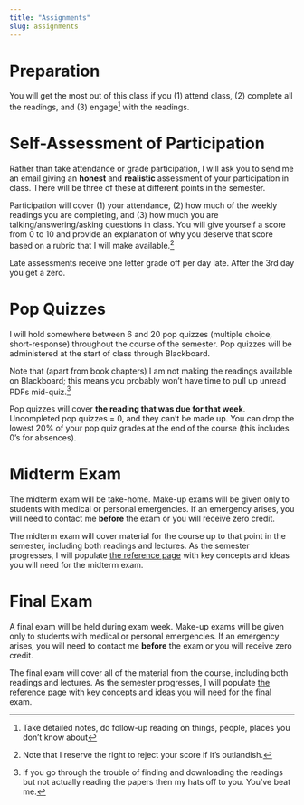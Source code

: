 ```yaml
---
title: "Assignments"
slug: assignments
---
```


# Preparation

<span class="newthought">You will get the most out of this class</span> if you (1) attend class, (2) complete all the readings, and (3) engage^[Take detailed notes, do follow-up reading on things, people, places you don't know about]  with the readings.


# Self-Assessment of Participation

Rather than take attendance or grade participation, I will ask you to send me an email giving an **honest** and **realistic** assessment of your participation in class. There will be three of these at different points in the semester.


Participation will cover (1) your attendance, (2) how much of the weekly readings you are completing, and (3) how much you are talking/answering/asking questions in class. You will give yourself a score from 0 to 10 and provide an explanation of why you deserve that score based on a rubric that I will make available.^[Note that I reserve the right to reject your score if it's outlandish.] 

Late assessments receive one letter grade off per day late. After the 3rd day you get a zero.


# Pop Quizzes


I will hold somewhere between 6 and 20 pop quizzes (multiple choice, short-response) throughout the course of the semester. Pop quizzes will be administered at the start of class through Blackboard. 

Note that (apart from book chapters) I am not making the readings available on Blackboard; this means you probably won't have time to pull up unread PDFs mid-quiz.^[If you go through the trouble of finding and downloading the readings but not actually reading the papers then my hats off to you. You've beat me.] 

Pop quizzes will cover **the reading that was due for that week**. Uncompleted pop quizzes = 0, and they can't be made up. You can drop the lowest 20% of your pop quiz grades at the end of the course (this includes 0's for absences). 


# Midterm Exam

The midterm exam will be take-home. Make-up exams will be given only to students with medical or personal emergencies.  If an emergency arises, you will need to contact me **before** the exam or you will receive zero credit.

The midterm exam will cover material for the course up to that point in the semester, including both readings and lectures. As the semester progresses, I will populate [the reference page](/reference/) with key concepts and ideas you will need for the midterm exam. 


# Final Exam

A final exam will be held during exam week.  Make-up exams will be given only to students with medical or personal emergencies.  If an emergency arises, you will need to contact me **before** the exam or you will receive zero credit.

The final exam will cover all of the material from the course, including both readings and lectures. As the semester progresses, I will populate [the reference page](/reference/) with key concepts and ideas you will need for the final exam. 
